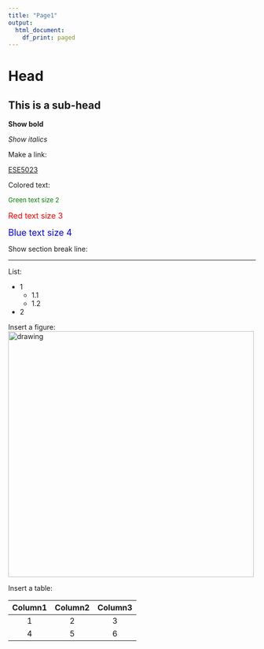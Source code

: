 ```yaml
---
title: "Page1"
output:
  html_document:
    df_print: paged
---
```


# Head

## This is a sub-head

**Show bold**  

*Show italics*

Make a link:

[ESE5023](https://zhu-group.github.io/ese5023/index.html)

Colored text:  

<font size="2" color="green">Green text size 2</font>

<font size="3" color="red">Red text size 3</font>

<font size="4" color="blue">Blue text size 4</font>

Show section break line:

***

List:

+ 1
  - 1.1
  - 1.2
+ 2

Insert a figure:  
<img src="figs/forest.JPG" alt="drawing" width="500"/>

Insert a table:  

| Column1 | Column2 | Column3   | 
|:-------------:|:-------------:|:----:|
|1         |2           |3  |
|4         |5           |6  |

